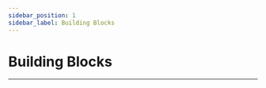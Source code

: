 ```yaml
---
sidebar_position: 1
sidebar_label: Building Blocks
---
```


# Building Blocks
---

<cardbox>
  <card
    href="./nezhaa-inventors-kit/"
    title="Nezhaa Inventors Kit"
    description="36 in 1 Nezha-A Inventor's kit for Arduino is based on Nezha-A master box. It contains several sensors and modules, including an OLED display, potentiometer, ultrasonic sound sensor, two buttons, dual line-tracking sensor, and etc. It also contains more than 300 building blocks. We have paired this kit with 36 interesting cases and detailed block assembly diagrams. It allows children to experience the fun of exploring building structures while learning to program and fully stimulates their creativity and imagination.Follow us and start with the 36 in 1 Nezha-A Inventor's kit for Arduino and let every child become an inventor!"
    img={'https://wiki-media-ef.oss-cn-hongkong.aliyuncs.com/i18n/en/docusaurus-plugin-content-docs/current/arduino/building-blocks/nezhaa-inventors-kit/images/36-in-1-nezhaa-inventors-kit-icon.png'}
  />
</cardbox>
